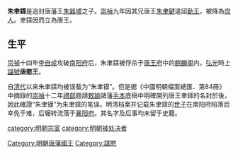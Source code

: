 '''朱聿鏼'''{{BD||？|1641年|catIdx=Z朱聿鏼}}是追封唐藩王[[朱器墭|朱器墭]]之子。[[崇禎|崇禎]]九年因其兄唐王[[朱聿鍵|朱聿鍵]]違詔[[勤王|勤王]]，被降為[[庶人|庶人]]。聿鏼因而立為唐王。
==生平==
[[崇禎|崇禎]]十四年[[李自成|李自成]]攻破[[南阳府|南阳府]]后，朱聿鏼被俘杀于[[唐王府|唐王府]]中的[[麒麟阁|麒麟阁]]内，[[弘光|弘光]]時上[[諡號|諡號]]'''唐愍王'''。

自[[清代|清代]]以来朱聿鏼均被误载为“朱聿镆”。但是据《中國明朝檔案總匯．第84冊》中摘錄的[[崇禎|崇禎]]十二年[[禮部|禮部]]題請[[詔書|敕諭]]諸藩[[手本|手本]]底稿中明確開列唐王聿鏼的名封於後，因此確證“朱聿镆”为朱聿鏼的笔误。明清档案并记载朱聿鏼的[[世子|世子]]在南阳府陷落后幸免于难，后辗转流落于[[襄阳府|襄阳府]]。其名字及后事均未留于史籍。


{{s-start}}
{{s-before|兄[[朱聿鍵|朱聿鍵]]}}
{{s-ttl|title=[[明朝藩王列表_(唐王系)|明唐國國王]]|years=1636年－1641年}}
{{s-aft|after=兄[[朱聿鍵|朱聿鍵]]}}
{{end}}

[[category:明朝宗室|category:明朝宗室]]
[[Category:明朝唐藩國王|Category:明朝唐藩國王]]
[[category:明朝被处决者|category:明朝被处决者]]
[[Category:諡愍|Category:諡愍]]